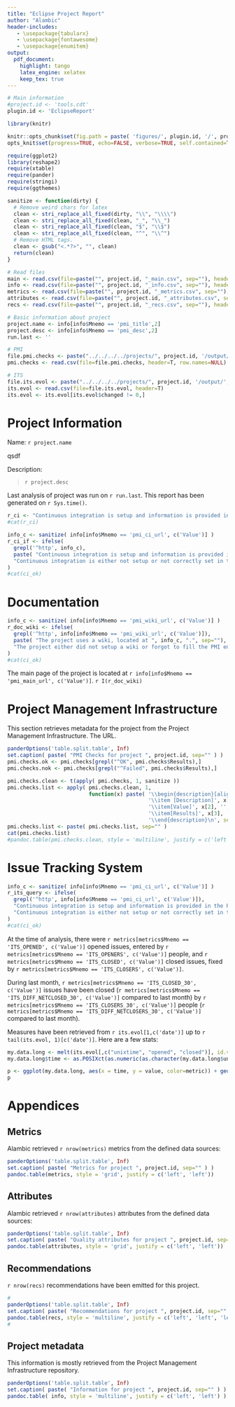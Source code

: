 ```yaml
---
title: "Eclipse Project Report"
author: "Alambic"
header-includes:
   - \usepackage{tabularx}
   - \usepackage{fontawesome}
   - \usepackage{enumitem}
output: 
  pdf_document:
    highlight: tango
    latex_engine: xelatex
    keep_tex: true
---
```


```r
# Main information
#project.id <- 'tools.cdt'
plugin.id <- 'EclipseReport'

library(knitr)

knitr::opts_chunk$set(fig.path = paste( 'figures/', plugin.id, '/', project.id, '/', sep=""))
opts_knit$set(progress=TRUE, echo=FALSE, verbose=TRUE, self.contained=T)

require(ggplot2)
library(reshape2)
require(xtable)
require(pander)
require(stringi)
require(ggthemes)

sanitize <- function(dirty) {
  # Remove weird chars for latex
  clean <- stri_replace_all_fixed(dirty, "\\", "\\\\")
  clean <- stri_replace_all_fixed(clean, "_", "\\_")
  clean <- stri_replace_all_fixed(clean, "$", "\\$")
  clean <- stri_replace_all_fixed(clean, "^", "\\^")
  # Remove HTML tags.
  clean <- gsub("<.*?>", "", clean)
  return(clean)
}

# Read files
main <- read.csv(file=paste("", project.id, "_main.csv", sep=""), header=T)
info <- read.csv(file=paste("", project.id, "_info.csv", sep=""), header=T)
metrics <- read.csv(file=paste("", project.id, "_metrics.csv", sep=""), header=T)
attributes <- read.csv(file=paste("", project.id, "_attributes.csv", sep=""), header=T)
recs <- read.csv(file=paste("", project.id, "_recs.csv", sep=""), header=T, row.names=NULL)

# Basic information about project
project.name <- info[info$Mnemo == 'pmi_title',2]
project.desc <- info[info$Mnemo == 'pmi_desc',2]
run.last <- ''

# PMI
file.pmi.checks <- paste("../../../../projects/", project.id, '/output/', project.id, "_pmi_checks.csv", sep="")
pmi.checks <- read.csv(file=file.pmi.checks, header=T, row.names=NULL)

# ITS
file.its.evol <- paste("../../../../projects/", project.id, '/output/', project.id, "_metrics_its_evol.csv", sep="")
its.evol <- read.csv(file=file.its.evol, header=T)
its.evol <- its.evol[its.evol$changed != 0,]

```

# Project Information

Name: `r project.name` 

\Large\faCheck qsdf
\normalsize

Description: 

> `r project.desc`

Last analysis of project was run on `r run.last`. This report has been generated on `r Sys.time()`.

```r
r_ci <- "Continuous integration is setup and information is provided in the PMI. "
#cat(r_ci)
```

```r
info_c <- sanitize( info[info$Mnemo == 'pmi_ci_url', c('Value')] )
r_ci_if <- ifelse(
  grepl('^http', info_c),
  paste( "Continuous integration is setup and information is provided in the PMI. URL is ", info_c, ".", sep=""),
  "Continuous integration is either not setup or not correctly set in the PMI."
)
#cat(ci_ok)
```

\begin{itemize}
\item `r I(r_ci_if)`
\end{itemize}


# Documentation

```r
info_c <- sanitize( info[info$Mnemo == 'pmi_wiki_url', c('Value')] )
r_doc_wiki <- ifelse(
  grepl('^http', info[info$Mnemo == 'pmi_wiki_url', c('Value')]),
  paste( "The project uses a wiki, located at ", info_c, ".", sep=""),
  "The project either did not setup a wiki or forgot to fill the PMI entry."
)
#cat(ci_ok)
```

The main page of the project is located at `r info[info$Mnemo == 'pmi_main_url', c('Value')]`. 
`r I(r_doc_wiki)`


# Project Management Infrastructure

This section retrieves metadata for the project from the Project Management Infrastructure. The URL.

```r
panderOptions('table.split.table', Inf)
set.caption( paste( "PMI Checks for project ", project.id, sep="" ) )
pmi.checks.ok <- pmi.checks[grepl("^OK", pmi.checks$Results),]
pmi.checks.nok <- pmi.checks[grepl("^Failed", pmi.checks$Results),]

pmi.checks.clean <- t(apply( pmi.checks, 1, sanitize ))
pmi.checks.list <- apply( pmi.checks.clean, 1, 
                          function(x) paste( '\\begin{description}[align=left]\n',
                                             '\\item [Description]', x[1], '',
                                             '\\item[Value]', x[2], '', 
                                             '\\item[Results]', x[3], '\n',
                                             '\\end{description}\n', sep="") )
pmi.checks.list <- paste( pmi.checks.list, sep="" )
cat(pmi.checks.list)
#pandoc.table(pmi.checks.clean, style = 'multiline', justify = c('left', 'left', 'left'))
```

# Issue Tracking System

```r
info_c <- sanitize( info[info$Mnemo == 'pmi_ci_url', c('Value')] )
r_its_query <- ifelse(
  grepl('^http', info[info$Mnemo == 'pmi_ci_url', c('Value')]),
  "Continuous integration is setup and information is provided in the PMI. ",
  "Continuous integration is either not setup or not correctly set in the PMI."
)
#cat(ci_ok)
```

\begin{itemize}
\item The project reference in Bugzilla (a.k.a. \textit{Product}) is `r sanitize( info[info$Mnemo == 'pmi_bugzilla_product', c('Value')] )`.
\item The list of issues for the project can be found at `r sanitize( info[info$Mnemo == 'pmi_bugzilla_query_url', c('Value')] )`. 
\item New issues on the project can be entered at `r sanitize( info[info$Mnemo == 'pmi_bugzilla_create_url', c('Value')] )`. 
\end{itemize}

At the time of analysis, there were `r metrics[metrics$Mnemo == 'ITS_OPENED', c('Value')]` opened issues, entered by `r metrics[metrics$Mnemo == 'ITS_OPENERS', c('Value')]` people, and `r metrics[metrics$Mnemo == 'ITS_CLOSED', c('Value')]` closed issues, fixed by `r metrics[metrics$Mnemo == 'ITS_CLOSERS', c('Value')]`.

During last month, `r metrics[metrics$Mnemo == 'ITS_CLOSED_30', c('Value')]` issues have been closed (`r metrics[metrics$Mnemo == 'ITS_DIFF_NETCLOSED_30', c('Value')]` compared to last month) by `r metrics[metrics$Mnemo == 'ITS_CLOSERS_30', c('Value')]` people (`r metrics[metrics$Mnemo == 'ITS_DIFF_NETCLOSERS_30', c('Value')]` compared to last month).

Measures have been retrieved from `r its.evol[1,c('date')]` up to `r tail(its.evol, 1)[c('date')]`. Here are a few stats:
\begin{itemize}
\item Month with most open bugs was `r its.evol[which(its.evol$opened == max(its.evol$openers)), c('date')]`.
\end{itemize}


```r
my.data.long <- melt(its.evol[,c("unixtime", "opened", "closed")], id.vars="unixtime", value.name="value", variable.name="metric")
my.data.long$time <- as.POSIXct(as.numeric(as.character(my.data.long$unixtime)), origin="1970-01-01")

p <- ggplot(my.data.long, aes(x = time, y = value, color=metric)) + geom_line(size = .1) + theme_tufte()
p
```

# Appendices

## Metrics

Alambic retrieved `r nrow(metrics)` metrics from the defined data sources: 

```r
panderOptions('table.split.table', Inf)
set.caption( paste( "Metrics for project ", project.id, sep="" ) )
pandoc.table(metrics, style = 'grid', justify = c('left', 'left'))
```

## Attributes

Alambic retrieved `r nrow(attributes)` attributes from the defined data sources: 

```r
panderOptions('table.split.table', Inf)
set.caption( paste( "Quality attributes for project ", project.id, sep="" ) )
pandoc.table(attributes, style = 'grid', justify = c('left', 'left'))
```

## Recommendations

`r nrow(recs)` recommendations have been emitted for this project. 
\begin{tabularx}{\linewidth}{ll}
test & tes \\
\end{tabularx}

```r
#
panderOptions('table.split.table', Inf)
set.caption( paste( "Recommendations for project ", project.id, sep="" ) )
pandoc.table(recs, style = 'multiline', justify = c('left', 'left', 'left'))
#
```

## Project metadata

This information is mostly retrieved from the Project Management Infrastructure repository. 

```r
panderOptions('table.split.table', Inf)
set.caption( paste( "Information for project ", project.id, sep="" ) )
pandoc.table( info, style = 'multiline', justify = c('left', 'left') )
```
